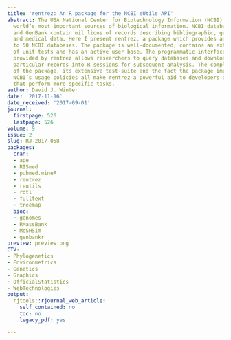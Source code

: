 ```yaml
---
title: 'rentrez: An R package for the NCBI eUtils API'
abstract: The USA National Center for Biotechnology Information (NCBI) is one of the
  world’s most important sources of biological information. NCBI databases like PubMed
  and GenBank contain mil lions of records describing bibliographic, genetic, genomic,
  and medical data. Here I present rentrez, a package which provides an R interface
  to 50 NCBI databases. The package is well-documented, contains an extensive suite
  of unit tests and has an active user base. The programmatic interface to the NCBI
  provided by rentrez allows researchers to query databases and download or import
  particular records into R sessions for subsequent analysis. The complete nature
  of the package, its extensive test-suite and the fact the package implements the
  NCBI’s usage policies all make rentrez a powerful aid to developers of new packages
  that perform more specific tasks.
author: David J. Winter
date: '2017-11-16'
date_received: '2017-09-01'
journal:
  firstpage: 520
  lastpage: 526
volume: 9
issue: 2
slug: RJ-2017-058
packages:
  cran:
  - ape
  - RISmed
  - pubmed.mineR
  - rentrez
  - reutils
  - rotl
  - fulltext
  - treemap
  bioc:
  - genomes
  - RMassBank
  - MeSHSim
  - genbankr
preview: preview.png
CTV:
- Phylogenetics
- Environmetrics
- Genetics
- Graphics
- OfficialStatistics
- WebTechnologies
output:
  rjtools::rjournal_web_article:
    self_contained: no
    toc: no
    legacy_pdf: yes

---
```

